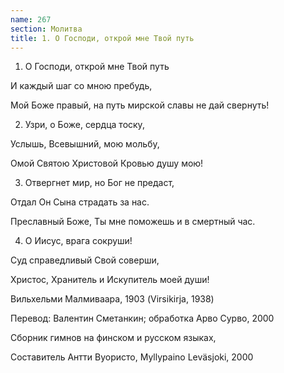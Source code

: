 ```yaml
---
name: 267
section: Молитва
title: 1. О Господи, открой мне Твой путь
---
```

1. О Господи, открой мне Твой путь

И каждый шаг со мною пребудь,

Мой Боже правый, на путь мирской славы не дай свернуть!


2. Узри, о Боже, сердца тоску,

Услышь, Всевышний, мою мольбу,

Омой Святою Христовой Кровью душу мою!


3. Отвергнет мир, но Бог не предаст,

Отдал Он Сына страдать за нас.

Преславный Боже, Ты мне поможешь и в смертный час.


4. О Иисус, врага сокруши!

Суд справедливый Свой соверши,

Христос, Хранитель и Искупитель моей души!


Вильхельми Малмиваара, 1903 (Virsikirja, 1938)

Перевод: Валентин Сметанкин; обработка Арво Сурво, 2000

Сборник гимнов на финском и русском языках,

Составитель Антти Вуористо, Myllypaino Leväsjoki, 2000